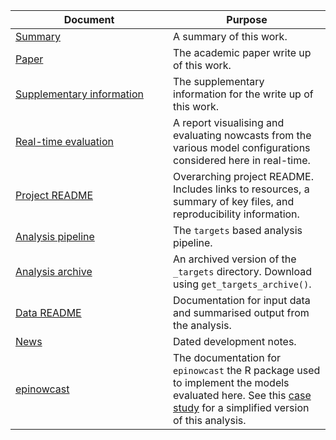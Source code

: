 Document | Purpose
---|---
[Summary](https://epiforecasts.io/eval-germany-sp-nowcasting/) | A summary of this work.
[Paper](https://epiforecasts.io/eval-germany-sp-nowcasting/paper.pdf) | The academic paper write up of this work.
[Supplementary information](https://epiforecasts.io/eval-germany-sp-nowcasting/si.html) | The supplementary information for the write up of this work.
[Real-time evaluation](https://epiforecasts.io/eval-germany-sp-nowcasting/real-time/) | A report visualising and evaluating nowcasts from the various model configurations considered here in real-time.
[Project README](https://github.com/epiforecasts/eval-germany-sp-nowcasting) | Overarching project README. Includes links to resources, a summary of key files, and reproducibility information.
[Analysis pipeline](https://github.com/epiforecasts/eval-germany-sp-nowcasting/blob/main/_targets.md) | The `targets` based analysis pipeline.
[Analysis archive](https://github.com/epiforecasts/eval-germany-sp-nowcasting/releases/tag/latest) | An archived version of the `_targets` directory. Download using `get_targets_archive()`.
[Data README](https://github.com/epiforecasts/eval-germany-sp-nowcasting/blob/main/data/README.md) | Documentation for input data and summarised output from the analysis.
[News](https://github.com/epiforecasts/eval-germany-sp-nowcasting/blob/main/NEWS.md) | Dated development notes.
[epinowcast](https://epiforecasts.io/epinowcast/index.html) | The documentation for `epinowcast` the R package used to implement the models evaluated here. See this [case study](https://epiforecasts.io/epinowcast/articles/germany-age-stratified-nowcasting.html) for a simplified version of this analysis.

